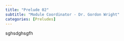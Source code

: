```yaml
---
title: "Prelude 02"
subtitle: "Module Coordinator - Dr. Gordon Wright"
categories: [Preludes]
---
```


sghsdghsgfh